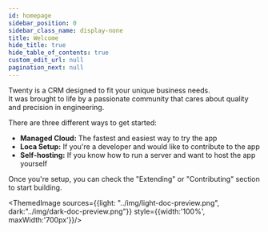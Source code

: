 ```yaml
---
id: homepage
sidebar_position: 0
sidebar_class_name: display-none
title: Welcome
hide_title: true
hide_table_of_contents: true
custom_edit_url: null
pagination_next: null
---
```



Twenty is a CRM designed to fit your unique business needs.  
It was brought to life by a passionate community that cares about quality and precision in engineering.

There are three different ways to get started:
- **Managed Cloud:** The fastest and easiest way to try the app 
- **Loca Setup:** If you're a developer and would like to contribute to the app
- **Self-hosting:** If you know how to run a server and want to host the app yourself


Once you're setup, you can check the "Extending" or "Contributing" section to start building.
  
<ThemedImage sources={{light: "../img/light-doc-preview.png", dark:"../img/dark-doc-preview.png"}} style={{width:'100%', maxWidth:'700px'}}/>

